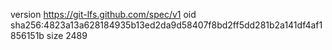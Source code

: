version https://git-lfs.github.com/spec/v1
oid sha256:4823a13a628184935b13ed2da9d58407f8bd2ff5dd281b2a141df4af1856151b
size 2489
